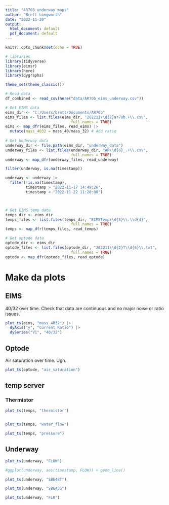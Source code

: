 ```yaml
---
title: "AR70B underway maps"
author: "Brett Longworth"
date: "2022-11-20"
output:
  html_document: default
  pdf_document: default
---
```


```r
knitr::opts_chunk$set(echo = TRUE)
```

```r
# libraries
library(tidyverse)
library(eimsr)
library(here)
library(dygraphs)

theme_set(theme_classic())
```


```r
# Read data
df_combined <- read_csv(here("data/AR70b_eims_underway.csv"))

# Get EIMS data
eims_dir <- "C:/Users/brett/Documents/AR70b"
eims_files <- list.files(eims_dir, "202211\\d{2}ar70b.+\\.csv",
                             full.names = TRUE)
eims <- map_dfr(eims_files, read_eims) |>
  mutate(mass_4032 = mass_40/mass_32) # Add ratio
  
# Get Underway data
underway_dir <- file.path(eims_dir, "underway_data") 
underway_files <- list.files(underway_dir, "AR\\d{6}_.+\\.csv",
                             full.names = TRUE)
underway <- map_dfr(underway_files, read_underway)

filter(underway, is.na(timestamp))

underway <- underway |> 
  filter(!is.na(timestamp),
         timestamp > "2022-11-17 14:49:26",
         timestamp < "2022-11-22 11:20:00")



# Get EIMS temp data
temps_dir <- eims_dir
temps_files <- list.files(temps_dir, "EIMSTemp\\d{5}\\.\\d{4}",
                             full.names = TRUE)
temps <- map_dfr(temps_files, read_temps)

# Get optode data
optode_dir <- eims_dir
optode_files <- list.files(optode_dir, "202211\\d{2}T\\d{6}\\.txt",
                             full.names = TRUE)
optode <- map_dfr(optode_files, read_optode)
```

# Make da plots

## EIMS

40/32 over time. Check that data are continuous and no major noise or ratio issues. 

```r
plot_ts(eims, "mass_4032") |> 
  dyAxis("y", "Current Ratio") |> 
  dySeries("V1", "40/32")
```

## Optode

Air saturation over time. Ugh. 

```r
plot_ts(optode, "air_saturation")
```

## temp server

### Thermistor

```r
plot_ts(temps, "thermistor") 
  
```
```r
plot_ts(temps, "water_flow")
```
```r
plot_ts(temps, "pressure")
```

## Underway

```r
plot_ts(underway, "FLOW")

#ggplot(underway, aes(timestamp, FLOW)) + geom_line()
```

```r
plot_ts(underway, "SBE48T")
```

```r
plot_ts(underway, "SBE45S")
```

```r
plot_ts(underway, "FLR")
```
